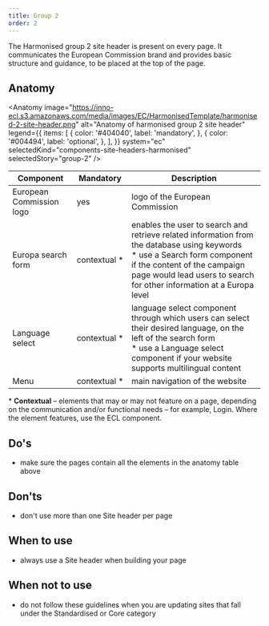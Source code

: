 ```yaml
---
title: Group 2
order: 2
---
```



<Paragraph size="lead">
  The Harmonised group 2 site header is present on every page. It communicates
  the European Commission brand and provides basic structure and guidance, to be
  placed at the top of the page.
</Paragraph>

## Anatomy

<Anatomy
  image="https://inno-ecl.s3.amazonaws.com/media/images/EC/HarmonisedTemplate/harmonised-2-site-header.png"
  alt="Anatomy of harmonised group 2 site header"
  legend={{
    items: [
      {
        color: '#404040',
        label: 'mandatory',
      },
      {
        color: '#004494',
        label: 'optional',
      },
    ],
  }}
  system="ec"
  selectedKind="components-site-headers-harmonised"
  selectedStory="group-2"
/>

| Component                                                                               | Mandatory          | Description                                                                                                                                                                                                                             |
| --------------------------------------------------------------------------------------- | ------------------ | --------------------------------------------------------------------------------------------------------------------------------------------------------------------------------------------------------------------------------------- |
| European Commission logo                                                                | yes                | logo of the European Commission                                                                                                                                                                                                         |
| <Link to="/ec/components/forms/search-form/usage/" standalone>Europa search form</Link> | contextual&nbsp;\* | enables the user to search and retrieve related information from the database using keywords<br />\* use a Search form component if the content of the campaign page would lead users to search for other information at a Europa level |
| Language select                                                                         | contextual&nbsp;\* | language select component through which users can select their desired language, on the left of the search form<br />\* use a Language select component if your website supports multilingual content                                   |
| <Link to="/ec/components/navigation/menu/usage/" standalone>Menu</Link>                 | contextual&nbsp;\* | main navigation of the website                                                                                                                                                                                                          |

<Paragraph size="s">
  * <strong>Contextual</strong> – elements that may or may not feature on a
  page, depending on the communication and/or functional needs – for example,
  Login. Where the element features, use the ECL component.
</Paragraph>

## Do's

- make sure the pages contain all the elements in the anatomy table above

## Don'ts

- don't use more than one Site header per page

## When to use

- always use a Site header when building your page

## When not to use

- do not follow these guidelines when you are updating sites that fall under the <Link to="/ec/standardised-template/">Standardised</Link> or <Link to="/ec/core-template/">Core</Link> category

